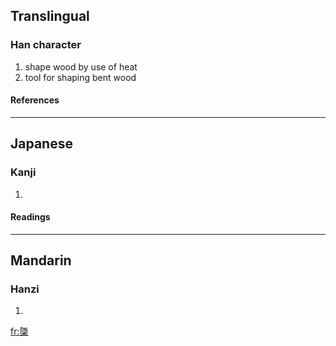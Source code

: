 {{see|檼}}

==Translingual==
===Han character===
{{Han char|rn=75|rad=木|as=17|sn=21|four=|canj=弓心木 (NPD), X弓心木 (XNPD)}}
# shape wood by use of heat
# tool for shaping bent wood
====References====
{{Han ref|kx=0562.220|dkj=15892|dj=0951.040|hdz=21319.010|uh=6AFD|ud=27389}}

----
==Japanese==
===Kanji===
{{ja-kanji|grade=|rs=木17}}
# {{defn|Japanese}} 
====Readings====
{{ja-readings|on=[[いん]] (in), [[おん]] (on)|kun=[[ためぎ]] (tamegi)}}

----
==Mandarin==
===Hanzi===
{{cmn-hanzi|pin=[[yǐn]] (yin3)|wg=yin<sup>3</sup>}}
# {{defn|Mandarin}}

[[fr:櫽]]